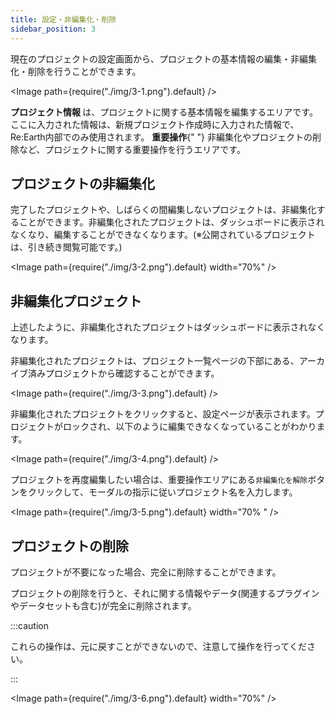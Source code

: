 ```yaml
---
title: 設定・非編集化・削除
sidebar_position: 3
---
```


現在のプロジェクトの設定画面から、プロジェクトの基本情報の編集・非編集化・削除を行うことができます。

<Image path={require("./img/3-1.png").default} />

<Order>
  <List>
    <strong>プロジェクト情報 </strong>
    は、プロジェクトに関する基本情報を編集するエリアです。ここに入力された情報は、新規プロジェクト作成時に入力された情報で、Re:Earth内部でのみ使用されます。
  </List>
  <List>
    <strong>重要操作</strong>{" "}
    非編集化やプロジェクトの削除など、プロジェクトに関する重要操作を行うエリアです。
  </List>
</Order>

## プロジェクトの非編集化

完了したプロジェクトや、しばらくの間編集しないプロジェクトは、非編集化することができます。非編集化されたプロジェクトは、ダッシュボードに表示されなくなり、編集することができなくなります。(※公開されているプロジェクトは、引き続き閲覧可能です。)

<Image path={require("./img/3-2.png").default} width="70%" />

## 非編集化プロジェクト

上述したように、非編集化されたプロジェクトはダッシュボードに表示されなくなります。

非編集化されたプロジェクトは、プロジェクト一覧ページの下部にある、アーカイブ済みプロジェクトから確認することができます。

<Image path={require("./img/3-3.png").default} />

非編集化されたプロジェクトをクリックすると、設定ページが表示されます。プロジェクトがロックされ、以下のように編集できなくなっていることがわかります。

<Image path={require("./img/3-4.png").default} />

プロジェクトを再度編集したい場合は、重要操作エリアにある`非編集化を解除`ボタンをクリックして、モーダルの指示に従いプロジェクト名を入力します。

<Image path={require("./img/3-5.png").default} width="70% " />

## プロジェクトの削除

プロジェクトが不要になった場合、完全に削除することができます。

プロジェクトの削除を行うと、それに関する情報やデータ(関連するプラグインやデータセットも含む)が完全に削除されます。

:::caution

これらの操作は、元に戻すことができないので、注意して操作を行ってください。

:::

<Image path={require("./img/3-6.png").default} width="70%" />

